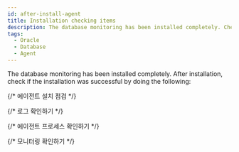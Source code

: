 ```yaml
---
id: after-install-agent
title: Installation checking items
description: The database monitoring has been installed completely. Check the checklist after installation.
tags:
  - Oracle
  - Database
  - Agent
---
```



<V2Note product="Oracle" />

The database monitoring has been installed completely. After installation, check if the installation was successful by doing the following:

{/* 에이전트 설치 점검 */}

<Dbcheckagentlog />

{/* 로그 확인하기 */}

<Dbcheckdblogs />

{/* 에이전트 프로세스 확인하기 */}

<Dbcheckagentprocess />

{/* 모니터링 확인하기 */}

<Dbcheckmonitoringagentlists />
